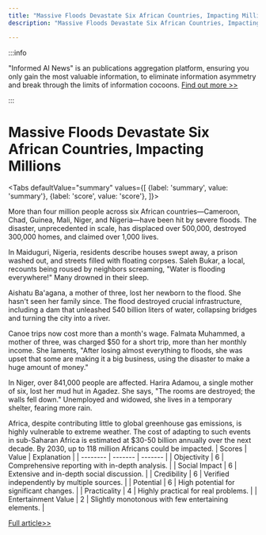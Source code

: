 ```yaml
---
title: "Massive Floods Devastate Six African Countries, Impacting Millions"
description: "Massive Floods Devastate Six African Countries, Impacting Millions"

---
```



:::info

"Informed AI News" is an publications aggregation platform, ensuring you only gain the most valuable information, to eliminate information asymmetry and break through the limits of information cocoons.  [Find out more >>](/)

:::

# Massive Floods Devastate Six African Countries, Impacting Millions


<Tabs
	defaultValue="summary"
	values={[
	{label: 'summary', value: 'summary'},
	{label: 'score', value: 'score'},
]}>
<TabItem value="summary">


More than four million people across six African countries—Cameroon, Chad, Guinea, Mali, Niger, and Nigeria—have been hit by severe floods. The disaster, unprecedented in scale, has displaced over 500,000, destroyed 300,000 homes, and claimed over 1,000 lives.

In Maiduguri, Nigeria, residents describe houses swept away, a prison washed out, and streets filled with floating corpses. Saleh Bukar, a local, recounts being roused by neighbors screaming, "Water is flooding everywhere!" Many drowned in their sleep.

Aishatu Ba'agana, a mother of three, lost her newborn to the flood. She hasn't seen her family since. The flood destroyed crucial infrastructure, including a dam that unleashed 540 billion liters of water, collapsing bridges and turning the city into a river.

Canoe trips now cost more than a month's wage. Falmata Muhammed, a mother of three, was charged $50 for a short trip, more than her monthly income. She laments, "After losing almost everything to floods, she was upset that some are making it a big business, using the disaster to make a huge amount of money."

In Niger, over 841,000 people are affected. Harira Adamou, a single mother of six, lost her mud hut in Agadez. She says, "The rooms are destroyed; the walls fell down." Unemployed and widowed, she lives in a temporary shelter, fearing more rain.

Africa, despite contributing little to global greenhouse gas emissions, is highly vulnerable to extreme weather. The cost of adapting to such events in sub-Saharan Africa is estimated at $30-50 billion annually over the next decade. By 2030, up to 118 million Africans could be impacted.
</TabItem>
<TabItem value="score">
	| Scores     | Value   | Explanation |
	| -------- | ------- | ------- |
	| Objectivity  | 6    | Comprehensive reporting with in-depth analysis.    |
	| Social Impact | 6     | Extensive and in-depth social discussion.    |
	| Credibility    | 6    | Verified independently by multiple sources.    |
	| Potential    | 6    | High potential for significant changes.    |
	| Practicality    | 4    | Highly practical for real problems.    |
	| Entertainment Value    | 2    | Slightly monotonous with few entertaining elements.    |
</TabItem>
</Tabs>

[Full article>>](https://ici.radio-canada.ca/rci/en/news/2106788/africas-worst-floods-in-years-impact-millions-across-6-countries)
